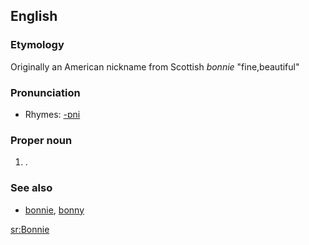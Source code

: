 ==English==

===Etymology===
Originally an American nickname from Scottish ''bonnie'' "fine,beautiful"

===Pronunciation===
*Rhymes: [[Rhymes:English:-ɒni|-ɒni]]

===Proper noun===
{{en-proper noun}}
# {{given name|female}}.

===See also===
*[[bonnie]], [[bonny]]

[[sr:Bonnie]]